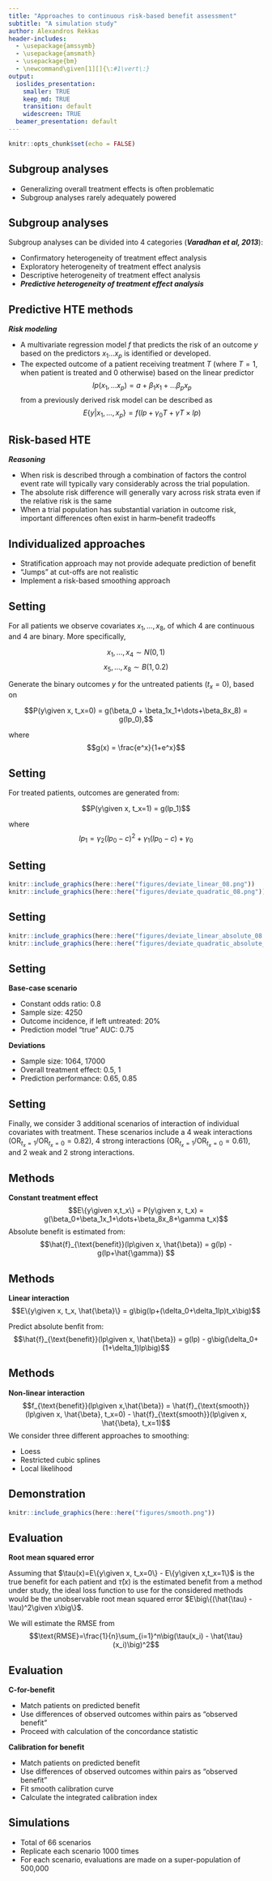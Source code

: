 ```yaml
---
title: "Approaches to continuous risk-based benefit assessment"
subtitle: "A simulation study"
author: Alexandros Rekkas
header-includes:
  - \usepackage{amssymb}
  - \usepackage{amsmath}
  - \usepackage{bm}
  - \newcommand\given[1][]{\:#1\vert\:}
output:
  ioslides_presentation:
    smaller: TRUE
    keep_md: TRUE
    transition: default
    widescreen: TRUE
  beamer_presentation: default
---
```


```r
knitr::opts_chunk$set(echo = FALSE)
```


<style type="text/css">
slides > slide:not(.nobackground):after {
  content: '';
}
</style>

<style>
div.footnotes {
  position: absolute;
  bottom: 0;
  margin-bottom: 10px;
  width: 80%;
  font-size: 0.6em;
}
</style>

<script src="https://ajax.googleapis.com/ajax/libs/jquery/3.1.1/jquery.min.js"></script>

<script>
  $(document).ready(function() {
    $('slide:not(.backdrop):not(.title-slide)').append('<div class=\"footnotes\">');

    $('footnote').each(function(index) {
      var text  = $(this).html();
      var fnNum = (index+1).toString().sup();
      $(this).html(text + fnNum);

      var footnote   = fnNum + ' ' + $(this).attr('content') + '<br/>';
      var oldContent = $(this).parents('slide').children('div.footnotes').html();
      var newContent = oldContent + footnote;
      $(this).parents('slide').children('div.footnotes').html(newContent);
    });
  });
</script>


## Subgroup analyses
* Generalizing overall treatment effects is often problematic
* Subgroup analyses rarely adequately powered




## Subgroup analyses
Subgroup analyses can be divided into 4 categories (***<footnote content="Varadhan R, Segal JB, Boyd CM, Wu AW, Weiss CO. A framework for the analysis of heterogeneity of treatment effect in patient-centered outcomes research. <em>Journal of clinical epidemiology</em>. 2013 Aug 1;66(8):818-25.">Varadhan et al, 2013</footnote>***):

* Confirmatory heterogeneity of treatment effect analysis	
* Exploratory heterogeneity of treatment effect analysis	
* Descriptive heterogeneity of treatment effect analysis	
* ***Predictive heterogeneity of treatment effect analysis***


## <footnote content="Rekkas, A., Paulus, J.K., Raman, G., Wong, J.B., Steyerberg, E.W., Rijnbeek, P.R., Kent, D.M. and van Klaveren, D., 2020. Predictive approaches to heterogeneous treatment effects: a scoping review. <em>BMC Medical Research Methodology, 20(1)</em>, pp.1-12.">Predictive HTE methods</footnote>
***Risk modeling***

 * A multivariate regression model $f$ that predicts the risk of an outcome $y$ based on the predictors $x_1\dots x_p$ is identified or developed.
 * The expected outcome of a patient receiving treatment $T$ (where $T = 1$, when patient is treated and $0$ otherwise) based on the linear predictor 
 $$lp(x_1,\dots x_p) = a + \beta_1x_1 +\dots\beta_px_p$$ 
 from a previously derived risk model can be described as
 $$E\{y|x_1,\dots,x_p\} = f(lp + \gamma_0T+\gamma T\times lp)$$

## Risk-based HTE
***<footnote content="Kent, D.M., Paulus, J.K., Van Klaveren, D., D'Agostino, R., Goodman, S., Hayward, R., Ioannidis, J.P., Patrick-Lake, B., Morton, S., Pencina, M. and Raman, G., 2020. The predictive approaches to treatment effect heterogeneity (PATH) statement. <em>Annals of internal medicine, 172(1)</em>, pp.35-45.">Reasoning </footnote>***

* When risk is described through a combination of factors the control event rate will typically vary considerably across the trial population. 
* The absolute risk difference will generally vary across risk strata even if the relative risk is the same 
* When a trial population has substantial variation in outcome risk, important differences often exist in harm–benefit tradeoffs

## Individualized approaches

* Stratification approach may not provide adequate prediction of benefit
* "Jumps" at cut-offs are not realistic
* Implement a risk-based smoothing approach

## Setting
For all patients we observe covariates $x_1,\dots,x_8$, of which $4$ are continuous and $4$ are binary. More specifically,

$$x_1,\dots,x_4 \sim N(0, 1)$$
$$x_5,\dots,x_8 \sim B(1, 0.2)$$

Generate the binary outcomes $y$ for the untreated patients ($t_x=0$), based on 

$$P(y\given x, t_x=0) = g(\beta_0 + \beta_1x_1+\dots+\beta_8x_8) = g(lp_0),$$

where $$g(x) = \frac{e^x}{1+e^x}$$

## Setting
For treated patients, outcomes are generated from:

$$P(y\given x, t_x=1) = g(lp_1)$$


where $$lp_1 = \gamma_2(lp_0-c)^2+\gamma_1(lp_0-c)+\gamma_0$$



## Setting
```r
knitr::include_graphics(here::here("figures/deviate_linear_08.png"))
knitr::include_graphics(here::here("figures/deviate_quadratic_08.png"))
```



## Setting
```r
knitr::include_graphics(here::here("figures/deviate_linear_absolute_08.png"))
knitr::include_graphics(here::here("figures/deviate_quadratic_absolute_08.png"))
```



## Setting
**Base-case scenario**

- Constant odds ratio: 0.8
- Sample size: 4250
- Outcome incidence, if left untreated: 20%
- Prediction model "true" AUC: 0.75

**Deviations**

* Sample size: 1064, 17000
* Overall treatment effect: 0.5, 1
* Prediction performance: 0.65, 0.85



## Setting
Finally, we consider 3 additional scenarios of interaction of individual covariates with treatment. These scenarios include a 4 weak interactions ($\text{OR}_{t_x=1} / \text{OR}_{t_x=0}=0.82$), 4 strong interactions ($\text{OR}_{t_x=1} / \text{OR}_{t_x=0}=0.61$), and 2 weak and 2 strong interactions.

## Methods
**Constant treatment effect**
$$E\{y\given x,t_x\} = P(y\given x, t_x) = g(\beta_0+\beta_1x_1+\dots+\beta_8x_8+\gamma t_x)$$
Absolute benefit is estimated from:
 $$\hat{f}_{\text{benefit}}(lp\given x, \hat{\beta}) = g(lp) - g(lp+\hat{\gamma}) $$

## Methods
**Linear interaction**
$$E\{y\given x, t_x, \hat{\beta}\} = g\big(lp+(\delta_0+\delta_1lp)t_x\big)$$

Predict absolute benfit from:
$$\hat{f}_{\text{benefit}}(lp\given x, \hat{\beta}) = g(lp) - g\big(\delta_0+(1+\delta_1)lp\big)$$

## Methods
**Non-linear interaction**
$$f_{\text{benefit}}(lp\given x,\hat{\beta}) = \hat{f}_{\text{smooth}}(lp\given x, \hat{\beta}, t_x=0) - \hat{f}_{\text{smooth}}(lp\given x, \hat{\beta}, t_x=1)$$
We consider three different approaches to smoothing:

- Loess
- Restricted cubic splines
- Local likelihood


## Demonstration

```r
knitr::include_graphics(here::here("figures/smooth.png"))
```

## Evaluation

**Root mean squared error**

Assuming that $\tau(x)=E\{y\given x, t_x=0\} - E\{y\given x,t_x=1\}$ is the true benefit for each patient and $\hat{\tau}(x)$ is the estimated benefit from a method under study, the ideal loss function to use for the considered methods would be the unobservable root mean squared error $E\big\{(\hat{\tau} - \tau)^2\given x\big\}$.

We will estimate the RMSE from
$$\text{RMSE}=\frac{1}{n}\sum_{i=1}^n\big(\tau(x_i) - \hat{\tau}(x_i)\big)^2$$

## Evaluation
**C-for-benefit**

- Match patients on predicted benefit
- Use differences of observed outcomes within pairs as "observed benefit"
- Proceed with calculation of the concordance statistic

**Calibration for benefit**

- Match patients on predicted benefit
- Use differences of observed outcomes within pairs as "observed benefit"
- Fit smooth calibration curve
- Calculate the <footnote content="Austin, PC, Steyerberg, EW. The Integrated Calibration Index (ICI) and related metrics for quantifying the calibration of logistic regression models. <em>Statistics in Medicine<em>. 2019; 38: 4051– 4065.">integrated calibration index</footnote>


## Simulations

- Total of 66 scenarios
- Replicate each scenario 1000 times
- For each scenario, evaluations are made on a super-population of 500,000
